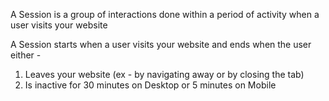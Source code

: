 A Session is a group of interactions done within a period of activity when a user visits your website

A Session starts when a user visits your website and ends when the user either - 
1. Leaves your website (ex - by navigating away or by closing the tab)
2. Is inactive for 30 minutes on Desktop or 5 minutes on Mobile
